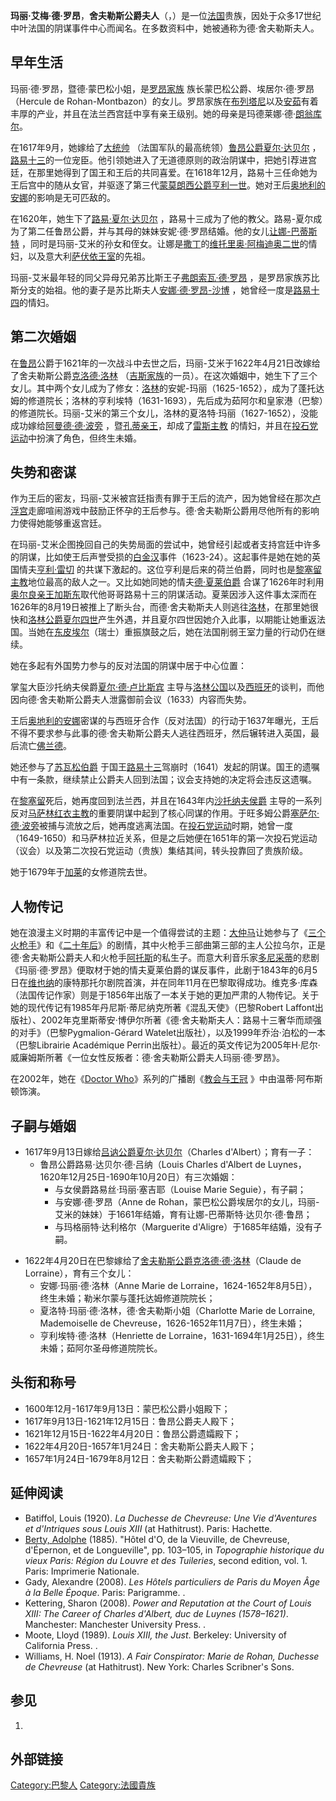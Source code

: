 {{Infobox peer|title=[[舍夫勒斯公爵|舍夫勒斯公爵夫人]]<br>[[呂訥公爵|呂訥公爵夫人]]|image=File:Marie de Rohan Chevreuse.png|caption=玛丽·艾梅·德·罗昂，舍夫勒斯公爵夫人（c.1621）|spouse={{marriage|[[Charles_d'Albert|呂訥公爵夏尔·达贝尔]]<br>|13 September 1617|1621|reason=男方去世}}<br>{{marriage|[[Claude,_Duke_of_Chevreuse|舍夫勒斯公爵洛林的克劳德]]<br>|21 April 1622|24 January 1657|reason=男方去世}}|issue={{Plainlist|
* [[Louis_Charles_d'Albert_de_Luynes|Louis Charles d'Albert de Luynes]]
* Anne Marie, Abbess of Remiremont
* Charlotte Marie, Mademoiselle de Chevreuse
* Henriette, Abbess of Jouarre
   }}|issue-link=#Issue and marriages|full name=Marie Aimée de Rohan|family=[[House_of_Rohan|House of Rohan]]|father=[[Hercule_de_Rohan,_duc_de_Montbazon|Hercule de Rohan]]|mother=Madeleine de Lenoncourt|birth_date=1600年12月|birth_place=[[法兰西王国|法兰西王国]][[巴黎|巴黎]]|death_date={{death date and age|1679|08|12|1600|12||df=yes}}|death_place=[[法兰西王国|法兰西王国]][[加尼|加尼]]}}'''玛丽·艾梅·德·罗昂'''，'''舍夫勒斯公爵夫人'''（{{lang-fr|Marie Aimée de Rohan, duchesse de Chevreuse}}，{{bd|1600年|12月|1679年|8月12日}}）是一位[[法国|法国]]贵族，因处于众多17世纪中叶法国的阴谋事件中心而闻名。在多数资料中，她被通称为德·舍夫勒斯夫人。

==早年生活==

玛丽·德·罗昂，暨德·蒙巴松小姐，是[http://en.wikipedia.org/wiki/House_of_Rohan 罗昂家族] {{Wayback|url=http://en.wikipedia.org/wiki/House_of_Rohan |date=20131127054715 }}族长蒙巴松公爵、埃居尔·德·罗昂（Hercule de Rohan-Montbazon）的女儿。罗昂家族在[[布列塔尼|布列塔尼]]以及[[安茹|安茹]]有着丰厚的产业，并且在法兰西宫廷中享有亲王级别。她的母亲是玛德莱娜·德·[[朗翁库尔|朗翁库尔]]。

在1617年9月，她嫁给了[http://en.wikipedia.org/wiki/Constable_of_France 大统帅] {{Wayback|url=http://en.wikipedia.org/wiki/Constable_of_France |date=20130727155116 }}（法国军队的最高统领）[http://en.wikipedia.org/wiki/Charles_d%27Albert,_Duke_of_Luynes 鲁昂公爵夏尔·达贝尔] {{Wayback|url=http://en.wikipedia.org/wiki/Charles_d%27Albert,_Duke_of_Luynes |date=20161011155647 }}，[[路易十三|路易十三]]的一位宠臣。他引领她进入了无道德原则的政治阴谋中，把她引荐进宫廷，在那里她得到了国王和王后的共同喜爱。在1618年12月，路易十三任命她为王后宫中的随从女官，并驱逐了第三代[[亨利一世_(蒙莫朗西公爵)|蒙莫朗西公爵亨利一世]]。她对王后[[奥地利的安娜|奥地利的安娜]]的影响是无可匹敌的。

在1620年，她生下了[http://en.wikipedia.org/wiki/Dukes_of_Luynes 路易·夏尔·达贝尔] {{Wayback|url=http://en.wikipedia.org/wiki/Dukes_of_Luynes |date=20140727100041 }}，路易十三成为了他的教父。路易-夏尔成为了第二任鲁昂公爵，并与其母的妹妹安妮·德·罗昂结婚。他的女儿[http://en.wikipedia.org/wiki/Jeanne_Baptiste_d%27Albert_de_Luynes 让娜-巴蒂斯特] {{Wayback|url=http://en.wikipedia.org/wiki/Jeanne_Baptiste_d%27Albert_de_Luynes |date=20130421010929 }}，同时是玛丽-艾米的孙女和侄女。让娜是[[撒丁岛|撒丁]]的[[维托里奥·阿梅迪奥二世|维托里奥·阿梅迪奥二世]]的情妇，以及意大利[[萨伏依王室|萨伏依王室]]的先祖。 

玛丽-艾米最年轻的同父异母兄弟苏比斯王子[http://en.wikipedia.org/wiki/Francois_de_Rohan,_Prince_of_Soubise 弗朗索瓦·德·罗昂] {{Wayback|url=http://en.wikipedia.org/wiki/Francois_de_Rohan,_Prince_of_Soubise |date=20161002015224 }}，是罗昂家族苏比斯分支的始祖。他的妻子是苏比斯夫人[http://en.wikipedia.org/wiki/Anne_de_Rohan-Chabot 安娜·德·罗昂-沙博] {{Wayback|url=http://en.wikipedia.org/wiki/Anne_de_Rohan-Chabot |date=20131006120458 }} ，她曾经一度是[[路易十四|路易十四]]的情妇。

==第二次婚姻==

在[[鲁昂|鲁昂]]公爵于1621年的一次战斗中去世之后，玛丽-艾米于1622年4月21日改嫁给了舍夫勒斯公爵[http://en.wikipedia.org/wiki/Claude,_Duke_of_Chevreuse 克洛德·洛林] {{Wayback|url=http://en.wikipedia.org/wiki/Claude,_Duke_of_Chevreuse |date=20150612072101 }} （[[吉斯家族|吉斯家族]]的一员）。在这次婚姻中，她生下了三个女儿。其中两个女儿成为了修女：[[洛林|洛林]]的安妮-玛丽（1625-1652），成为了蓬托达姆的修道院长；洛林的亨利埃特（1631-1693），先后成为茹阿尔和皇家港（巴黎）的修道院长。玛丽-艾米的第三个女儿，洛林的夏洛特·玛丽（1627-1652），没能成功嫁给[http://en.wikipedia.org/wiki/Armand_de_Bourbon,_prince_de_Conti 阿曼德·德·波旁] {{Wayback|url=http://en.wikipedia.org/wiki/Armand_de_Bourbon,_prince_de_Conti |date=20140604142719 }}，暨[[孔蒂亲王|孔蒂亲王]]，却成了[http://en.wikipedia.org/wiki/Cardinal_de_Retz 雷斯主教] {{Wayback|url=http://en.wikipedia.org/wiki/Cardinal_de_Retz |date=20130427182739 }}的情妇，并且在[[投石党运动|投石党运动]]中扮演了角色，但终生未婚。

==失势和密谋==

作为王后的密友，玛丽-艾米被宫廷指责有罪于王后的流产，因为她曾经在那次[[卢浮宫|卢浮宫]]走廊喧闹游戏中鼓励正怀孕的王后参与。德·舍夫勒斯公爵用尽他所有的影响力使得她能够重返宫廷。

在玛丽-艾米企图挽回自己的失势局面的尝试中，她曾经引起或者支持宫廷中许多的阴谋，比如使王后声誉受损的[[白金汉公爵|白金汉]]事件（1623-24）。这起事件是她在她的英国情夫[http://en.wikipedia.org/wiki/Henry_Rich,_1st_Earl_of_Holland 亨利·雷切] {{Wayback|url=http://en.wikipedia.org/wiki/Henry_Rich,_1st_Earl_of_Holland |date=20131115105012 }}的共谋下激起的。这位亨利是后来的荷兰伯爵，同时也是[[黎塞留|黎塞留主教]]地位最高的敌人之一。又比如她同她的情夫[http://en.wikipedia.org/wiki/Henri_de_Talleyrand-P%C3%A9rigord,_comte_de_Chalais 德·夏莱伯爵] {{Wayback|url=http://en.wikipedia.org/wiki/Henri_de_Talleyrand-P%C3%A9rigord,_comte_de_Chalais |date=20131115105112 }}合谋了1626年时利用[[加斯东_(奥尔良公爵)|奥尔良亲王加斯东]]取代他哥哥路易十三的阴谋活动。夏莱因涉入这件事太深而在1626年的8月19日被推上了断头台，而德·舍夫勒斯夫人则逃往[[洛林|洛林]]，在那里她很快和[[查理四世_(洛林)|洛林公爵夏尔四世]]产生外遇，并且夏尔四世因她介入此事，以期能让她重返法国。当她在[[东皮埃尔|东皮埃尔]]（瑞士）重振旗鼓之后，她在法国削弱王室力量的行动仍在继续。

她在多起有外国势力参与的反对法国的阴谋中居于中心位置：

掌玺大臣沙托纳夫侯爵[http://en.wikipedia.org/wiki/Charles_de_l%27Aubespine,_marquis_de_Ch%C3%A2teauneuf 夏尔·德·卢比斯宾] {{Wayback|url=http://en.wikipedia.org/wiki/Charles_de_l%27Aubespine,_marquis_de_Ch%C3%A2teauneuf |date=20151031135615 }}主导与[[洛林公国|洛林公国]]以及[[西班牙|西班牙]]的谈判，而他因向德·舍夫勒斯公爵夫人泄露御前会议（1633）内容而失势。

王后[[奥地利的安娜|奥地利的安娜]]密谋的与西班牙合作（反对法国）的行动于1637年曝光，王后不得不要求参与此事的德·舍夫勒斯公爵夫人逃往西班牙，然后辗转进入英国，最后流亡[[佛兰德|佛兰德]]。

她还参与了[http://en.wikipedia.org/wiki/Louis_de_Bourbon,_comte_de_Soissons 苏瓦松伯爵] {{Wayback|url=http://en.wikipedia.org/wiki/Louis_de_Bourbon,_comte_de_Soissons |date=20111210041120 }}于国王[[路易十三|路易十三]]驾崩时（1641）发起的阴谋。国王的遗嘱中有一条款，继续禁止公爵夫人回到法国；议会支持她的决定将会违反这遗嘱。

在[[黎塞留|黎塞留]]死后，她再度回到法兰西，并且在1643年内[http://en.wikipedia.org/wiki/Charles_de_l%27Aubespine,_marquis_de_Ch%C3%A2teauneuf 沙托纳夫侯爵] {{Wayback|url=http://en.wikipedia.org/wiki/Charles_de_l%27Aubespine,_marquis_de_Ch%C3%A2teauneuf |date=20151031135615 }}主导的一系列反对[[马萨林|马萨林红衣主教]]的重要阴谋中起到了核心同谋的作用。于旺多姆公爵[[塞萨尔·德·波旁_(旺多姆公爵)|塞萨尔·德·波旁]]被捕与流放之后，她再度逃离法国。在[[投石党运动|投石党运动]]时期，她曾一度（1649-1650）和马萨林拉近关系，但是之后她便在1651年的第一次投石党运动（议会）以及第二次投石党运动（贵族）集结其间，转头投靠回了贵族阶级。

她于1679年于[[加莱|加莱]]的女修道院去世。

==人物传记==

她在浪漫主义时期的丰富传记中是一个值得尝试的主题：[[大仲马|大仲马]]让她参与了《[[三个火枪手|三个火枪手]]》和《[[二十年后|二十年后]]》的剧情，其中火枪手三部曲第三部的主人公拉乌尔，正是德·舍夫勒斯公爵夫人和火枪手[[阿托斯|阿托斯]]的私生子。而意大利音乐家[[多尼采蒂|多尼采蒂]]的悲剧《玛丽·德·罗昂》便取材于她的情夫夏莱伯爵的谋反事件，此剧于1843年的6月5日在[[维也纳|维也纳]]的康特那托尔剧院首演，并在同年11月在巴黎取得成功。维克多·库森（法国传记作家）则是于1856年出版了一本关于她的更加严肃的人物传记。关于她的现代传记有1985年丹尼斯·蒂尼纳克所著《混乱天使》（巴黎Robert Laffont出版社）、2002年克里斯蒂安·博伊尔所著《德·舍夫勒斯夫人：路易十三奢华而顽强的对手》（巴黎Pygmalion-Gérard Watelet出版社），以及1999年乔治·泊松的一本（巴黎Librairie Académique Perrin出版社）。最近的英文传记为2005年H·尼尔·威廉姆斯所著《一位女性反叛者：德·舍夫勒斯公爵夫人玛丽·德·罗昂》。

在2002年，她在《[[Doctor_Who|Doctor Who]]》系列的广播剧《[http://en.wikipedia.org/wiki/The_Church_and_the_Crown 教会与王冠] {{Wayback|url=http://en.wikipedia.org/wiki/The_Church_and_the_Crown |date=20140604143735 }}》中由温蒂·阿布斯顿饰演。

==子嗣与婚姻==

*1617年9月13日嫁给[[吕讷公爵夏尔·达贝尔|吕讷公爵夏尔·达贝尔]]（Charles d'Albert）；育有一子：
**鲁昂公爵路易·达贝尔·德·吕纳（Louis Charles d'Albert de Luynes，1620年12月25日-1690年10月20日）有三次婚姻：
***与女侯爵路易丝·玛丽·塞吉耶（Louise Marie Seguie），有子嗣；
***与安娜·德·罗昂（Anne de Rohan，蒙巴松公爵埃居尔的女儿，玛丽-艾米的妹妹）于1661年结婚，育有让娜-巴蒂斯特·达贝尔·德·鲁昂；
***与玛格丽特·达利格尔（Marguerite d'Aligre）于1685年结婚，没有子嗣。

*1622年4月20日在巴黎嫁给了[[舍夫勒斯公爵克洛德·德·洛林|舍夫勒斯公爵克洛德·德·洛林]]（Claude de Lorraine），育有三个女儿：
**安娜·玛丽·德·洛林（Anne Marie de Lorraine，1624-1652年8月5日），终生未婚；勒米尔蒙与蓬托达姆修道院院长；
**夏洛特·玛丽·德·洛林，德·舍夫勒斯小姐（Charlotte Marie de Lorraine, Mademoiselle de Chevreuse，1626-1652年11月7日），终生未婚；
**亨利埃特·德·洛林（Henriette de Lorraine，1631-1694年1月25日），终生未婚；茹阿尔圣母修道院院长。

==头衔和称号==


*1600年12月-1617年9月13日：蒙巴松公爵小姐殿下；
*1617年9月13日-1621年12月15日：鲁昂公爵夫人殿下；
*1621年12月15日-1622年4月20日：鲁昂公爵遗孀殿下；
*1622年4月20日-1657年1月24日：舍夫勒斯公爵夫人殿下；
*1657年1月24日-1679年8月12日：舍夫勒斯公爵遗孀殿下；

== 延伸阅读 ==

* Batiffol, Louis (1920). ''La Duchesse de Chevreuse: Une Vie d'Aventures et d'Intriques sous Louis XIII'' (at Hathitrust). Paris: Hachette.
* [[Berty,_Adolphe|Berty, Adolphe]] (1885). "Hôtel d'O, de la Vieuville, de Chevreuse, d'Épernon, et de Longueville", pp. 103–105, in ''Topographie historique du vieux Paris: Région du Louvre et des Tuileries'', second edition, vol. 1. Paris: Imprimerie Nationale.
* Gady, Alexandre (2008). ''Les Hôtels particuliers de Paris du Moyen Âge à la Belle Époque''. Paris: Parigramme. {{ISBN|9782840962137}}.
* Kettering, Sharon (2008). ''Power and Reputation at the Court of Louis XIII: The Career of Charles d'Albert, duc de Luynes (1578–1621)''. Manchester: Manchester University Press. {{ISBN|9780719089985}}.
* Moote, Lloyd (1989). ''Louis XIII, the Just''. Berkeley: University of California Press. {{ISBN|9780520064850}}.
* Williams, H. Noel (1913). ''A Fair Conspirator: Marie de Rohan, Duchesse de Chevreuse'' (at Hathitrust). New York: Charles Scribner's Sons.

==参见==

# {{Cite web |url= http://en.wikipedia.org/wiki/Marie_de_Rohan-Montbazon,_duchesse_de_Chevreuse |title= Marie de Rohan |language= en |accessdate= 2013-08-06 |archive-date= 2014-04-07 |archive-url= https://web.archive.org/web/20140407171902/http://en.wikipedia.org/wiki/Marie_de_Rohan-Montbazon,_duchesse_de_Chevreuse |dead-url= no }}

==外部链接==

{{Authority control}}
{{DEFAULTSORT: Rohan, Marie de}}
[[Category:巴黎人|Category:巴黎人]]
[[Category:法國貴族|Category:法國貴族]]